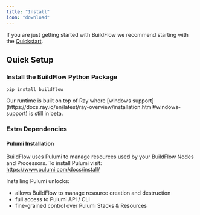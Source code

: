 ```yaml
---
title: "Install"
icon: "download"
---
```


If you are just getting started with BuildFlow we recommend starting with the [Quickstart](/buildflow/quickstart).

## Quick Setup

### Install the BuildFlow Python Package

```
pip install buildflow
```

<Warning>
  Our runtime is built on top of Ray where [windows
  support](https://docs.ray.io/en/latest/ray-overview/installation.html#windows-support)
  is still in beta.
</Warning>

### Extra Dependencies

#### Pulumi Installation

BuildFlow uses Pulumi to manage resources used by your BuildFlow Nodes and Processors. To install Pulumi visit: https://www.pulumi.com/docs/install/

Installing Pulumi unlocks:

- allows BuildFlow to manage resource creation and destruction
- full access to Pulumi API / CLI
- fine-grained control over Pulumi Stacks & Resources
